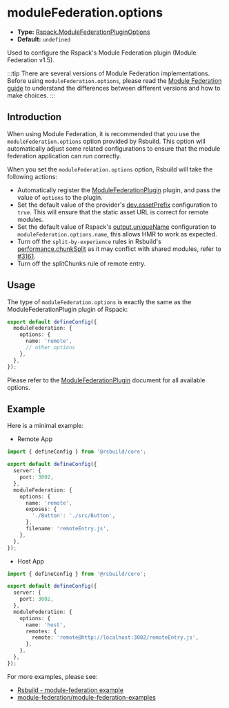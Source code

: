 # moduleFederation.options

- **Type:** [Rspack.ModuleFederationPluginOptions](https://rspack.rs/plugins/webpack/module-federation-plugin#options)
- **Default:** `undefined`

Used to configure the Rspack's Module Federation plugin (Module Federation v1.5).

:::tip
There are several versions of Module Federation implementations. Before using `moduleFederation.options`, please read the [Module Federation guide](/guide/advanced/module-federation) to understand the differences between different versions and how to make choices.
:::

## Introduction

When using Module Federation, it is recommended that you use the `moduleFederation.options` option provided by Rsbuild. This option will automatically adjust some related configurations to ensure that the module federation application can run correctly.

When you set the `moduleFederation.options` option, Rsbuild will take the following actions:

- Automatically register the [ModuleFederationPlugin](https://rspack.rs/plugins/webpack/module-federation-plugin) plugin, and pass the value of `options` to the plugin.
- Set the default value of the provider's [dev.assetPrefix](/config/dev/asset-prefix) configuration to `true`. This will ensure that the static asset URL is correct for remote modules.
- Set the default value of Rspack's [output.uniqueName](https://rspack.rs/config/output#outputuniquename) configuration to `moduleFederation.options.name`, this allows HMR to work as expected.
- Turn off the `split-by-experience` rules in Rsbuild's [performance.chunkSplit](/config/performance/chunk-split) as it may conflict with shared modules, refer to [#3161](https://github.com/module-federation/module-federation-examples/issues/3161).
- Turn off the splitChunks rule of remote entry.

## Usage

The type of `moduleFederation.options` is exactly the same as the ModuleFederationPlugin plugin of Rspack:

```ts title="rsbuild.config.ts"
export default defineConfig({
  moduleFederation: {
    options: {
      name: 'remote',
      // other options
    },
  },
});
```

Please refer to the [ModuleFederationPlugin](https://rspack.rs/plugins/webpack/module-federation-plugin) document for all available options.

## Example

Here is a minimal example:

- Remote App

```ts title="remote/rsbuild.config.ts"
import { defineConfig } from '@rsbuild/core';

export default defineConfig({
  server: {
    port: 3002,
  },
  moduleFederation: {
    options: {
      name: 'remote',
      exposes: {
        './Button': './src/Button',
      },
      filename: 'remoteEntry.js',
    },
  },
});
```

- Host App

```ts title="host/rsbuild.config.ts"
import { defineConfig } from '@rsbuild/core';

export default defineConfig({
  server: {
    port: 3002,
  },
  moduleFederation: {
    options: {
      name: 'host',
      remotes: {
        remote: 'remote@http://localhost:3002/remoteEntry.js',
      },
    },
  },
});
```

For more examples, please see:

- [Rsbuild - module-federation example](https://github.com/rspack-contrib/rstack-examples/tree/main/rsbuild/module-federation)
- [module-federation/module-federation-examples](https://github.com/module-federation/module-federation-examples)
